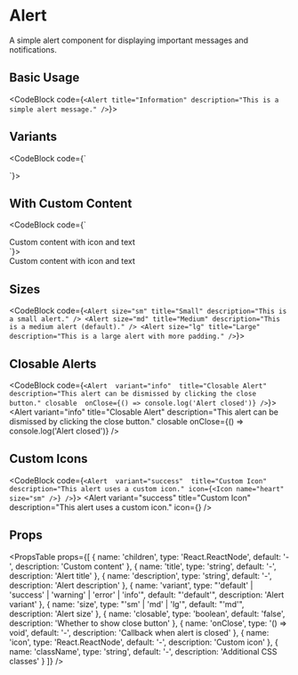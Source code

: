 # Alert

A simple alert component for displaying important messages and notifications.

## Basic Usage

<CodeBlock code={`<Alert title="Information" description="This is a simple alert message." />`}>
  <Alert title="Information" description="This is a simple alert message." />
</CodeBlock>

## Variants

<CodeBlock code={`<Alert variant="success" title="Success!" description="Your action was completed successfully." />

<Alert variant="warning" title="Warning" description="Please check your input before proceeding." />

<Alert variant="error" title="Error" description="Something went wrong. Please try again." />

<Alert variant="info" title="Info" description="Here's some useful information for you." />`}>
  <div className="space-y-4">
    <Alert variant="success" title="Success!" description="Your action was completed successfully." />
    <Alert variant="warning" title="Warning" description="Please check your input before proceeding." />
    <Alert variant="error" title="Error" description="Something went wrong. Please try again." />
    <Alert variant="info" title="Info" description="Here's some useful information for you." />
  </div>
</CodeBlock>

## With Custom Content

<CodeBlock code={`<Alert variant="success">
  <div className="flex items-center">
    <Icon name="check" size="sm" className="mr-2" />
    <span>Custom content with icon and text</span>
  </div>
</Alert>`}>
  <Alert variant="success">
    <div className="flex items-center">
      <Icon name="check" size="sm" className="mr-2" />
      <span>Custom content with icon and text</span>
    </div>
  </Alert>
</CodeBlock>

## Sizes

<CodeBlock code={`<Alert size="sm" title="Small" description="This is a small alert." />
<Alert size="md" title="Medium" description="This is a medium alert (default)." />
<Alert size="lg" title="Large" description="This is a large alert with more padding." />`}>
  <div className="space-y-4">
    <Alert size="sm" title="Small" description="This is a small alert." />
    <Alert size="md" title="Medium" description="This is a medium alert (default)." />
    <Alert size="lg" title="Large" description="This is a large alert with more padding." />
  </div>
</CodeBlock>

## Closable Alerts

<CodeBlock code={`<Alert 
  variant="info" 
  title="Closable Alert" 
  description="This alert can be dismissed by clicking the close button."
  closable 
  onClose={() => console.log('Alert closed')}
/>`}>
  <Alert 
    variant="info" 
    title="Closable Alert" 
    description="This alert can be dismissed by clicking the close button."
    closable 
    onClose={() => console.log('Alert closed')}
  />
</CodeBlock>

## Custom Icons

<CodeBlock code={`<Alert 
  variant="success" 
  title="Custom Icon" 
  description="This alert uses a custom icon."
  icon={<Icon name="heart" size="sm" />}
/>`}>
  <Alert 
    variant="success" 
    title="Custom Icon" 
    description="This alert uses a custom icon."
    icon={<Icon name="heart" size="sm" />}
  />
</CodeBlock>

## Props

<PropsTable props={[
  { name: 'children', type: 'React.ReactNode', default: '-', description: 'Custom content' },
  { name: 'title', type: 'string', default: '-', description: 'Alert title' },
  { name: 'description', type: 'string', default: '-', description: 'Alert description' },
  { name: 'variant', type: "'default' | 'success' | 'warning' | 'error' | 'info'", default: "'default'", description: 'Alert variant' },
  { name: 'size', type: "'sm' | 'md' | 'lg'", default: "'md'", description: 'Alert size' },
  { name: 'closable', type: 'boolean', default: 'false', description: 'Whether to show close button' },
  { name: 'onClose', type: '() => void', default: '-', description: 'Callback when alert is closed' },
  { name: 'icon', type: 'React.ReactNode', default: '-', description: 'Custom icon' },
  { name: 'className', type: 'string', default: '-', description: 'Additional CSS classes' }
]} />
